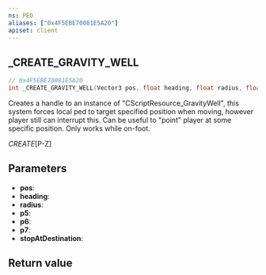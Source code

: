```yaml
---
ns: PED
aliases: ["0x4F5EBE70081E5A20"]
apiset: client
---
```

## _CREATE_GRAVITY_WELL

```c
// 0x4F5EBE70081E5A20
int _CREATE_GRAVITY_WELL(Vector3 pos, float heading, float radius, float p5, float p6, float p7, BOOL stopAtDestination);
```

Creates a handle to an instance of "CScriptResource_GravityWell", this system forces local ped to target specified position when moving, however player still can interrupt this.
Can be useful to "point" player at some specific position.
Only works while on-foot.

_CREATE_[P-Z]

## Parameters
* **pos**:
* **heading**:
* **radius**:
* **p5**:
* **p6**:
* **p7**:
* **stopAtDestination**:

## Return value